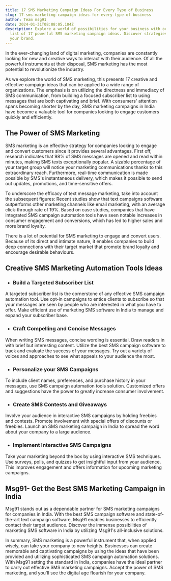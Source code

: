 ```yaml
---
title: 17 SMS Marketing Campaign Ideas For Every Type of Business
slug: 17-sms-marketing-campaign-ideas-for-every-type-of-business
author: Team msg91
date: 2024-01-31T08:08:05.104Z
description: Explore a world of possibilities for your business with our curated
  list of 17 powerful SMS marketing campaign ideas. Discover strategies to boost
  your brand.
---
```

In the ever-changing land of digital marketing, companies are constantly looking for new and creative ways to interact with their audience. Of all the powerful instruments at their disposal, SMS marketing has the most potential to revolutionize the industry.

As we explore the world of SMS marketing, this presents 17 creative and effective campaign ideas that can be applied to a wide range of organizations. The emphasis is on utilizing the directness and immediacy of SMS communication, from building a focused subscriber list to using messages that are both captivating and brief. With consumers' attention spans becoming shorter by the day, SMS marketing campaigns in India have become a valuable tool for companies looking to engage customers quickly and efficiently.

## The Power of SMS Marketing

SMS marketing is an effective strategy for companies looking to engage and convert customers since it provides several advantages. First off, research indicates that 98% of SMS messages are opened and read within minutes, making SMS texts exceptionally popular. A sizable percentage of your target group will notice your marketing communications thanks to this extraordinary reach. Furthermore, real-time communication is made possible by SMS's instantaneous delivery, which makes it possible to send out updates, promotions, and time-sensitive offers.

To underscore the efficacy of text message marketing, take into account the subsequent figures: Recent studies show that text campaigns software outperforms other marketing channels like email marketing, with an average click-through rate of 19%. Based on case studies, companies that have integrated SMS campaign automation tools have seen notable increases in consumer engagement and conversions, which has led to higher sales and more brand loyalty.

There is a lot of potential for SMS marketing to engage and convert users. Because of its direct and intimate nature, it enables companies to build deep connections with their target market that promote brand loyalty and encourage desirable behaviours.

## Creative SMS Marketing Automation Tools Ideas

* ### Build a Targeted Subscriber List

A targeted subscriber list is the cornerstone of any effective SMS campaign automation tool. Use opt-in campaigns to entice clients to subscribe so that your messages are seen by people who are interested in what you have to offer. Make efficient use of marketing SMS software in India to manage and expand your subscriber base.

* ### Craft Compelling and Concise Messages

When writing SMS messages, concise wording is essential. Draw readers in with brief but interesting content. Utilize the best SMS campaign software to track and evaluate the success of your messages. Try out a variety of voices and approaches to see what appeals to your audience the most.

* ### Personalize your SMS Campaigns

To include client names, preferences, and purchase history in your messages, use SMS campaign automation tools solution. Customized offers and suggestions have the power to greatly increase consumer involvement.

* ### Create SMS Contests and Giveaways

Involve your audience in interactive SMS campaigns by holding freebies and contests. Promote involvement with special offers of discounts or freebies. Launch an SMS marketing campaign in India to spread the word about your company to a large audience.

* ### Implement Interactive SMS Campaigns

Take your marketing beyond the box by using interactive SMS techniques. Use surveys, polls, and quizzes to get insightful input from your audience. This improves engagement and offers information for upcoming marketing campaigns.

## Msg91- Get the Best SMS Marketing Campaign in India

Msg91 stands out as a dependable partner for SMS marketing campaigns for companies in India. With the best SMS campaign software and state-of-the-art text campaign software, Msg91 enables businesses to efficiently contact their target audience. Discover the immense possibilities of marketing SMS software in India by utilizing Msg91's all-inclusive solutions.

In summary, SMS marketing is a powerful instrument that, when applied wisely, can take your company to new heights. Businesses can create memorable and captivating campaigns by using the ideas that have been provided and utilizing sophisticated SMS campaign automation solutions. With Msg91 setting the standard in India, companies have the ideal partner to carry out effective SMS marketing campaigns. Accept the power of SMS marketing, and you'll see the digital age flourish for your company.